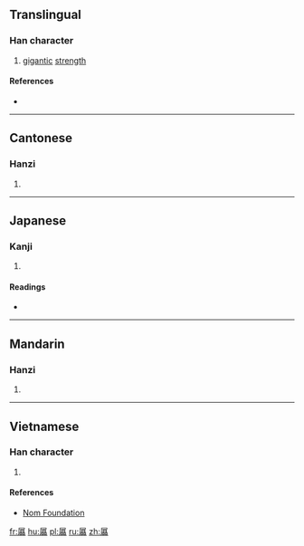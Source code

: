 {{also|屓}}
==Translingual==

===Han character===
{{Han char|rn=44|rad=尸|as=21|sn=24|four=77286|canj=SBCC|ids=⿸尸贔}}

# [[gigantic]] [[strength]]

====References====
* {{Han ref|kx=0304.090|dkj=07823|dj=0603.020|hdz=20983.020|uh=5C6D|ud=23661|bh=F8A8|bd=63656}}

----

==Cantonese==

===Hanzi===
{{yue-hanzi|jyut=[[ai3]], [[hei3]]|y=ai3, hei3}}

# {{defn|lang=yue|sort=尸21}}

----

==Japanese==

===Kanji===
{{ja-kanji|grade=|rs=尸21}}

# {{defn|lang=ja|sort=尸21}}

====Readings====
* {{ja-readings|on=[[き]] (ki)|kun=[[さかん]] (sakan), [[きびしい]] (kibishii)}}

----

==Mandarin==

===Hanzi===
{{cmn-hanzi|pin=[[xì]] ([[xi4]]), [[cǎo]] ([[cao3]])|wg=hsi<sup>4</sup>, ts'ao<sup>3</sup>}}

# {{defn|lang=cmn|sort=尸21}}

----

==Vietnamese==

===Han character===
{{vi-readings|rs=尸21| hanviet = hí}}

# {{defn|lang=vi|sort=尸21}}

====References====
*[http://nomfoundation.org/common/nom_details.php?codepoint=5c6d Nom Foundation]

[[fr:屭]]
[[hu:屭]]
[[pl:屭]]
[[ru:屭]]
[[zh:屭]]